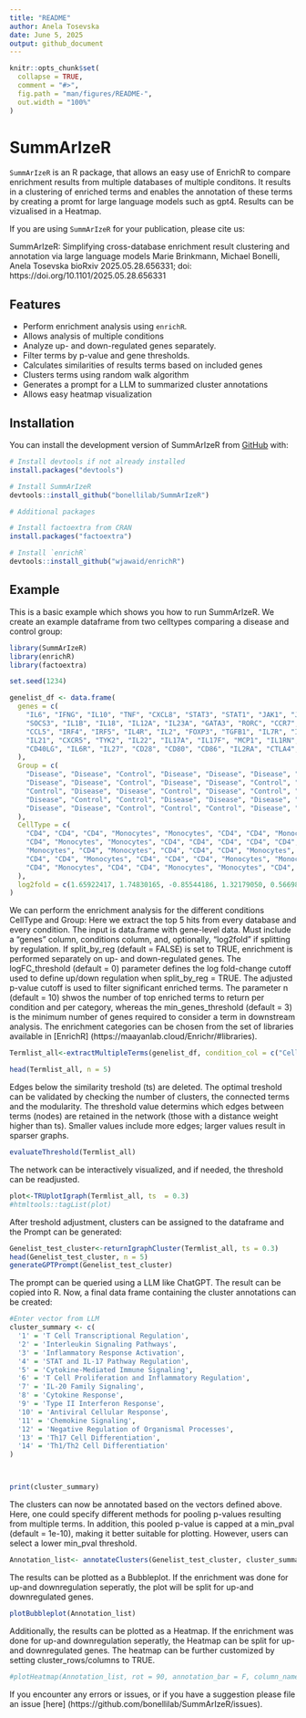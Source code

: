 ```yaml
---
title: "README"
author: Anela Tosevska
date: June 5, 2025
output: github_document
---
```


<!-- README.md is generated from README.Rmd. Please edit that file -->

```r
knitr::opts_chunk$set(
  collapse = TRUE,
  comment = "#>",
  fig.path = "man/figures/README-",
  out.width = "100%"
)
```

# SummArIzeR

<!-- badges: start -->
<!-- badges: end -->

`SummArIzeR` is an R package, that allows an easy use of EnrichR to compare enrichment results from multiple databases of multiple conditons. It results in a clustering of enriched terms and enables the annotation of these terms by creating a promt for large language models such as gpt4. Results can be vizualised in a Heatmap.

If you are using `SummArIzeR` for your publication, please cite  us:

SummArIzeR: Simplifying cross-database enrichment result clustering and annotation via large language models
Marie Brinkmann, Michael Bonelli, Anela Tosevska
bioRxiv 2025.05.28.656331; doi: https://doi.org/10.1101/2025.05.28.656331 



## Features

- Perform enrichment analysis using `enrichR`.
- Allows analysis of multiple conditions
- Analyze up- and down-regulated genes separately.
- Filter terms by p-value and gene thresholds.
- Calculates similarities of results terms based on included genes
- Clusters terms using random walk algorithm 
- Generates a prompt for a LLM to summarized cluster annotations
- Allows easy heatmap visualization

## Installation

You can install the development version of SummArIzeR from [GitHub](https://github.com/) with:

``` r
# Install devtools if not already installed
install.packages("devtools")

# Install SummArIzeR
devtools::install_github("bonellilab/SummArIzeR")

# Additional packages

# Install factoextra from CRAN
install.packages("factoextra")

# Install `enrichR`
devtools::install_github("wjawaid/enrichR")
```

## Example

This is a basic example which shows you how to run SummArIzeR.
We create an example dataframe from two celltypes comparing a disease and control group:

```r
library(SummArIzeR)
library(enrichR)
library(factoextra)

set.seed(1234)

genelist_df <- data.frame(
  genes = c(
    "IL6", "IFNG", "IL10", "TNF", "CXCL8", "STAT3", "STAT1", "JAK1", "JAK2", "SOCS1", 
    "SOCS3", "IL1B", "IL18", "IL12A", "IL23A", "GATA3", "RORC", "CCR7", "CXCR3", "CCL2",
    "CCL5", "IRF4", "IRF5", "IL4R", "IL2", "FOXP3", "TGFB1", "IL7R", "IL15", "NFKB1", 
    "IL21", "CXCR5", "TYK2", "IL22", "IL17A", "IL17F", "MCP1", "IL1RN", "CXCL10", "CXCL11", 
    "CD40LG", "IL6R", "IL27", "CD28", "CD80", "CD86", "IL2RA", "CTLA4", "PDCD1"
  ),
  Group = c(
    "Disease", "Disease", "Control", "Disease", "Disease", "Disease", "Control", "Control", "Disease", "Control", 
    "Disease", "Disease", "Control", "Disease", "Disease", "Control", "Disease", "Control", "Disease", "Disease", 
    "Control", "Disease", "Disease", "Control", "Disease", "Control", "Control", "Control", "Disease", "Disease", 
    "Disease", "Control", "Control", "Disease", "Disease", "Disease", "Disease", "Control", "Disease", "Disease", 
    "Disease", "Disease", "Control", "Control", "Control", "Disease", "Control", "Control", "Control"
  ),
  CellType = c(
    "CD4", "CD4", "CD4", "Monocytes", "Monocytes", "CD4", "CD4", "Monocytes", "CD4", "Monocytes", 
    "CD4", "Monocytes", "Monocytes", "CD4", "CD4", "CD4", "CD4", "CD4", "CD4", "Monocytes", 
    "Monocytes", "CD4", "Monocytes", "CD4", "CD4", "CD4", "Monocytes", "CD4", "Monocytes", "Monocytes", 
    "CD4", "CD4", "Monocytes", "CD4", "CD4", "CD4", "Monocytes", "Monocytes", "CD4", "CD4", 
    "CD4", "Monocytes", "CD4", "CD4", "Monocytes", "Monocytes", "CD4", "CD4", "CD4"
  ),
  log2fold = c(1.65922417, 1.74830165, -0.85544186, 1.32179050, 0.56698208, 0.07638380, 0.94635326, -1.46133361, 0.62796916, 0.82025914, -0.16903290, 0.87644901, 1.73868899, -0.97828470, -0.15082871, 1.76005809, 1.91290571, -1.53005055, -0.10001167, 0.24133098, 1.61612555, -1.44515933, 1.95556692, 1.78667293, -1.67024977, 0.05684714, -0.43918613, 1.62295252, -0.21212149, 1.34401704, 0.95038247, 1.24422057, -0.44756687, 0.74067892, -1.98420664, 1.33166432, -1.97066341, -1.16936411, 1.62640563, 0.44711457, -0.48176304, -0.25691366, -1.85027587, 1.89415966, -0.27299500, 1.83030639, 1.55101962, 0.55991508, 1.88386644)
)
```
We can perform the enrichment analysis for the different conditions CellType and Group:
Here we extract the top 5 hits from every database and every condition. The input is data.frame with gene-level data. Must include a "genes" column, conditions column, and, optionally, "log2fold" if splitting by regulation. If split_by_reg (default = FALSE) is set to TRUE, enrichment is performed separately on up- and down-regulated genes. The logFC_threshold (default = 0) parameter defines the log fold-change cutoff used to define up/down regulation when split_by_reg = TRUE. The adjusted p-value cutoff is used to filter significant enriched terms. The parameter n (default = 10) shwos the number of top enriched terms to return per condition and per category, whereas the min_genes_threshold (default = 3) is the minimum number of genes required to consider a term in downstream analysis. The enrichment categories can be chosen from the set of libraries available in [EnrichR] (https://maayanlab.cloud/Enrichr/#libraries).


```r
Termlist_all<-extractMultipleTerms(genelist_df, condition_col = c("CellType", "Group"), categories = c("GO_Biological_Process_2023","Reactome_2022", "BioPlanet_2019"), pval_threshold = 0.05, n = 5, split_by_reg = T)

```
```r
head(Termlist_all, n = 5)

```



Edges below the similarity treshold (ts) are deleted. 
The optimal treshold can be validated by checking the number of clusters, the connected terms and the modularity. The threshold value determins which edges between terms (nodes) are retained in the network (those with a distance weight higher than ts). Smaller values include more edges; larger values result in sparser graphs.

```r

evaluateThreshold(Termlist_all)

```


The network can be interactively visualized, and if needed, the threshold can be readjusted. 

```r
plot<-TRUplotIgraph(Termlist_all, ts  = 0.3)
#htmltools::tagList(plot)
```

After treshold adjustment, clusters can be assigned to the dataframe and the Prompt can be generated:

```r
Genelist_test_cluster<-returnIgraphCluster(Termlist_all, ts = 0.3)
head(Genelist_test_cluster, n = 5)
generateGPTPrompt(Genelist_test_cluster)
```
The prompt can be queried using a LLM like ChatGPT. The result can be copied into R. 
Now, a final data frame containing the cluster annotations can be created: 

```r
#Enter vector from LLM 
cluster_summary <- c(
  '1' = 'T Cell Transcriptional Regulation',
  '2' = 'Interleukin Signaling Pathways',
  '3' = 'Inflammatory Response Activation',
  '4' = 'STAT and IL-17 Pathway Regulation',
  '5' = 'Cytokine-Mediated Immune Signaling',
  '6' = 'T Cell Proliferation and Inflammatory Regulation',
  '7' = 'IL-20 Family Signaling',
  '8' = 'Cytokine Response',
  '9' = 'Type II Interferon Response',
  '10' = 'Antiviral Cellular Response',
  '11' = 'Chemokine Signaling',
  '12' = 'Negative Regulation of Organismal Processes',
  '13' = 'Th17 Cell Differentiation',
  '14' = 'Th1/Th2 Cell Differentiation'
)



print(cluster_summary)

```
The clusters can now be annotated based on the vectors defined above. Here, one could specify different methods for pooling p-values resulting from multiple terms. In addition, this pooled p-value is capped at a min_pval (default = 1e-10), making it better suitable for plotting. However, users can select a lower min_pval threshold.

```r
Annotation_list<- annotateClusters(Genelist_test_cluster, cluster_summary)
```
The results can be plotted as a Bubbleplot. If the enrichment was done for up-and downregulation seperatly, the plot will be split for up-and downregulated genes.

```r

plotBubbleplot(Annotation_list)

```
Additionally, the results can be plotted as a Heatmap. If the enrichment was done for up-and downregulation seperatly, the Heatmap can be split for up-and downregulated genes. The heatmap can be further customized by setting cluster_rows/columns to TRUE. 

```r

#plotHeatmap(Annotation_list, rot = 90, annotation_bar = F, column_names_centered = F)

```

If you encounter any errors or issues, or if you have a suggestion please file an issue [here] (https://github.com/bonellilab/SummArIzeR/issues).
